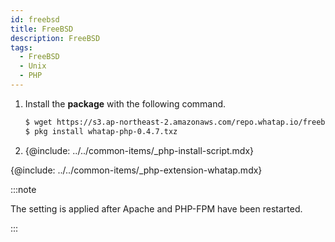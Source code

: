 ```yaml
---
id: freebsd
title: FreeBSD
description: FreeBSD
tags:
  - FreeBSD
  - Unix
  - PHP
---
```


1.  Install the **package** with the following command.

    ```bash title=SH
    $ wget https://s3.ap-northeast-2.amazonaws.com/repo.whatap.io/freebsd/10/whatap-php-0.4.7.txz
    $ pkg install whatap-php-0.4.7.txz
    ```

2.  {@include: ../../common-items/_php-install-script.mdx}

{@include: ../../common-items/_php-extension-whatap.mdx}  

:::note

The setting is applied after Apache and PHP-FPM have been restarted.

:::

